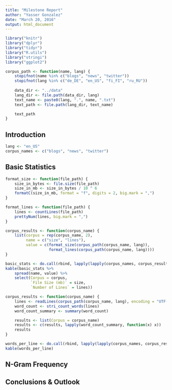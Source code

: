 ```yaml
---
title: "Milestone Report"
author: "Yasser Gonzalez"
date: "March 20, 2016"
output: html_document
---
```


```r
library("knitr")
library("dplyr")
library("tidyr")
library("R.utils")
library("stringi")
library("ggplot2")

corpus_path <- function(name, lang) {
    stopifnot(name %in% c("blogs", "news", "twitter"))
    stopifnot(lang %in% c("de_DE", "en_US", "fi_FI", "ru_RU"))
    
    data_dir <- "../data"
    lang_dir <- file.path(data_dir, lang)
    text_name <- paste0(lang, ".", name, ".txt")
    text_path <- file.path(lang_dir, text_name)

    text_path
}
```

## Introduction

```r
lang <- "en_US"
corpus_names <- c("blogs", "news", "twitter")
```

## Basic Statistics

```r
format_size <- function(file_path) {
    size_in_bytes <- file.size(file_path)
    size_in_mb <- size_in_bytes / 10 ^ 6
    formatC(size_in_mb, format = "f", digits = 2, big.mark = ",")
}

format_lines <- function(file_path) {
    lines <- countLines(file_path)
    prettyNum(lines, big.mark = ",")
}

corpus_results <- function(corpus_name) {
    list(corpus = rep(corpus_name, 2),
         name = c("size", "lines"),
         value = c(format_size(corpus_path(corpus_name, lang)),
                   format_lines(corpus_path(corpus_name, lang))))
}

basic_stats <- do.call(rbind, lapply(lapply(corpus_names, corpus_results), as_data_frame))
kable(basic_stats %>%
    spread(name, value) %>%
    select(Corpus = corpus,
           `File Size (mb)` = size,
           `Number of Lines` = lines))
```

```r
corpus_results <- function(corpus_name) {
    lines <- readLines(corpus_path(corpus_name, lang), encoding = "UTF-8")
    word_count <- stri_count_words(lines)
    word_count_summary <- summary(word_count)

    results <- list(Corpus = corpus_name)
    results <- c(results, lapply(word_count_summary, function(x) x))
    results
}

words_per_line <- do.call(rbind, lapply(lapply(corpus_names, corpus_results), as_data_frame))
kable(words_per_line)
```

## N-Gram Frequency

## Conclusions & Outlook
